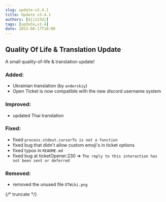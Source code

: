 ```yaml
---
slug: update-v3.4.1
title: Update v3.4.1
authors: [djj123dj]
tags: [update,v3.4]
date: 2023-06-17T18:00
---
```


## Quality Of Life & Translation Update
A small quality-of-life & translation update!

### <C color="green">Added:</C>
- Ukrainian translation (by `anderskiy`)
- Open Ticket is now compatible with the new discord username system

### <C color="yellow">Improved:</C>
- updated Thai translation

### <C color="orange">Fixed:</C>
- fixed `process.stdout.cursorTo is not a function`
- fixed bug that didn't allow custom emoji's in ticket options
- fixed typos in `README.md`
- fixed bug at ticketOpener:230 => `The reply to this interaction has not been sent or deferred`

### <C color="red">Removed:</C>
- removed the unused file `OTWiki.png`

{/* truncate */}
